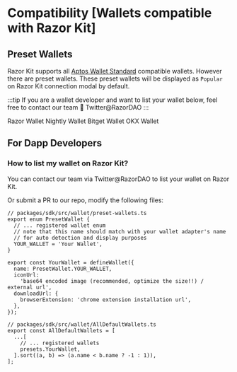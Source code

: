 # Compatibility [Wallets compatible with Razor Kit]

## Preset Wallets
Razor Kit supports all [Aptos Wallet Standard](https://github.com/aptos-labs/wallet-standard) compatible wallets.
However there are preset wallets. These preset wallets will be displayed as `Popular` on Razor Kit connection 
modal by default.

:::tip
If you are a wallet developer and want to list your wallet below, feel free to contact our team 🥳 Twitter@RazorDAO
:::


Razor Wallet
Nightly Wallet
Bitget Wallet
OKX Wallet


## For Dapp Developers
### How to list my wallet on Razor Kit?
You can contact our team via Twitter@RazorDAO to list your wallet on Razor Kit.

Or submit a PR to our repo, modify the following files:

```tsx 
// packages/sdk/src/wallet/preset-wallets.ts
export enum PresetWallet {
  // ... registered wallet enum
  // note that this name should match with your wallet adapter's name
  // for auto detection and display purposes
  YOUR_WALLET = 'Your Wallet',
}

export const YourWallet = defineWallet({
  name: PresetWallet.YOUR_WALLET,
  iconUrl:
    'base64 encoded image (recommended, optimize the size!!) / external url',
  downloadUrl: {
    browserExtension: 'chrome extension installation url',
  },
});
```

```tsx
// packages/sdk/src/wallet/AllDefaultWallets.ts
export const AllDefaultWallets = [
  ...[
    // ... registered wallets
    presets.YourWallet,
  ].sort((a, b) => (a.name < b.name ? -1 : 1)),
];
```
